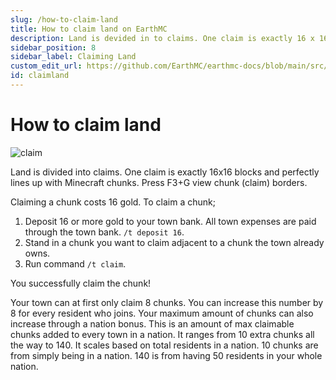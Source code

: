---
slug: /how-to-claim-land
title: How to claim land on EarthMC
description: Land is devided in to claims. One claim is exactly 16 x 16 blocks and perfectly lines up with Minecraft chunks. Press F3+G view chunk (claim) borders. Claiming a chunk costs 16 gold. To claim a chunk;
sidebar_position: 8
sidebar_label: Claiming Land
custom_edit_url: https://github.com/EarthMC/earthmc-docs/blob/main/src/docs/claim-land.mdx
id: claimland
---
# How to claim land

![claim](/img/f3g.png)

Land is divided into claims. One claim is exactly 16x16 blocks and perfectly lines up with Minecraft chunks. Press F3+G view chunk (claim) borders. 

Claiming a chunk costs 16 gold. To claim a chunk;

1. Deposit 16 or more gold to your town bank. All town expenses are paid through the town bank. `/t deposit 16`. 
2. Stand in a chunk you want to claim adjacent to a chunk the town already owns.
3. Run command `/t claim`.

You successfully claim the chunk!

Your town can at first only claim 8 chunks. You can increase this number by 8 for every resident who joins. Your maximum amount of chunks can also increase through a nation bonus. This is an amount of max claimable chunks added to every town in a nation. It ranges from 10 extra chunks all the way to 140. It scales based on total residents in a nation. 10 chunks are from simply being in a nation. 140 is from having 50 residents in your whole nation.
